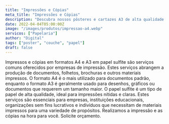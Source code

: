 ```yaml
---
title: "Impressões e Cópias"
meta_title: "Impressões e Cópias"
description: "Descubra nossos pôsteres e cartazes A3 de alta qualidade e durabilidade. Impressos em papel couche, são perfeitos para chamar a atenção e comunicar sua mensagem!"
date: 2022-04-04T05:00:00Z
image: "/images/produtos/impressao-a4.webp"
servicos: ["Papelaria"]
author: "Digital"
tags: ["poster", "couche", "papel"]
draft: false
---
```


Impressos e cópias em formatos A4 e A3 em papel sulfite são serviços comuns oferecidos por empresas de impressão. Estes serviços abrangem a produção de documentos, folhetos, brochuras e outros materiais impressos. O formato A4 é o mais utilizado para documentos padrão, enquanto o formato A3 é geralmente usado para desenhos, gráficos ou documentos que requerem um tamanho maior. O papel sulfite é um tipo de papel de alta qualidade, ideal para impressões nítidas e claras. Estes serviços são essenciais para empresas, instituições educacionais, organizações sem fins lucrativos e indivíduos que necessitam de materiais impressos para uma variedade de propósitos. Realizamos a impressão e as cópias na hora para você. Solicite orçamento.

<ButtonWhatsapp
  label="ORÇAMENTO PELO WHATSAPP"
  tag="_blank"
  produto="Impressões e Cópias"
  phoneNumber="5567999005557"
/>

